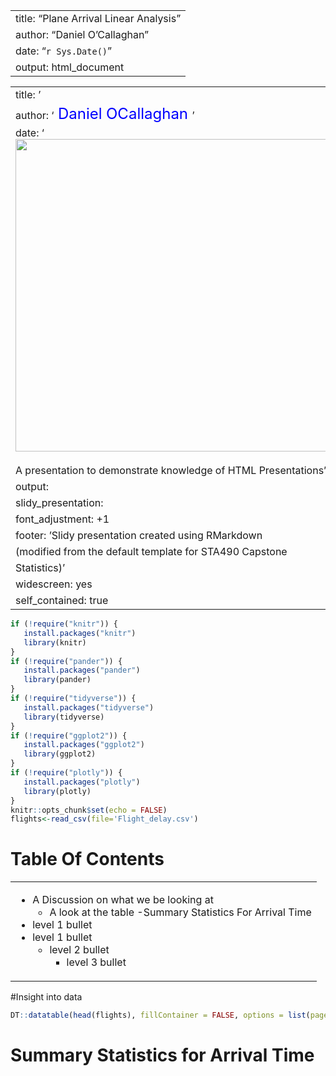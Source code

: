 

---
title: "Plane Arrival Linear Analysis"
author: "Daniel O'Callaghan"
date: "`r Sys.Date()`"
output: html_document
---

---
title: '<center>A Linear Analysis on Plane Arrivals</center>'
author:  '<font size = 5 color = "blue"> Daniel OCallaghan </font>'
date: '<img src="img/plane.png" width=500 length=500><br><br> A presentation to demonstrate knowledge of HTML Presentations'
output:
  slidy_presentation:
  font_adjustment: +1
  footer: 'Slidy presentation created using RMarkdown
(modified from the default template for STA490 Capstone
Statistics)'
  widescreen: yes
  self_contained: true
---
<link href="CustomSlidy.css" rel="stylesheet">



```{r setup, include=FALSE}
if (!require("knitr")) {
   install.packages("knitr")
   library(knitr)
}
if (!require("pander")) {
   install.packages("pander")
   library(pander)
}
if (!require("tidyverse")) {
   install.packages("tidyverse")
   library(tidyverse)
}
if (!require("ggplot2")) {
   install.packages("ggplot2")
   library(ggplot2)
}
if (!require("plotly")) {
   install.packages("plotly")
   library(plotly)
}
knitr::opts_chunk$set(echo = FALSE)
flights<-read_csv(file='Flight_delay.csv')
```
# Table Of Contents

<div align="center">
<table border = 0 width="60%">
<tr>
<td> 
- A Discussion on what we be looking at
  - A look at the table
  -Summary Statistics For Arrival Time
- level 1 bullet
- level 1 bullet
  - level 2 bullet
    - level 3 bullet
</td>
</tr>
</table>
</div>

#Insight into data
```{r eval=requireNamespace("DT", quietly=TRUE)}
DT::datatable(head(flights), fillContainer = FALSE, options = list(pageLength = 4))
```

# Summary Statistics for Arrival Time